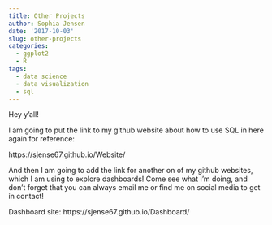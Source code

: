 ```yaml
---
title: Other Projects
author: Sophia Jensen
date: '2017-10-03'
slug: other-projects
categories:
  - ggplot2
  - R
tags:
  - data science
  - data visualization
  - sql
---
```


Hey y'all!

I am going to put the link to my github website about how to use SQL in here again for reference:

https://sjense67.github.io/Website/

And then I am going to add the link for another on of my github websites, which I am using to explore dashboards! Come see what I'm doing, and don't forget that you can always email me or find me on social media to get in contact!

Dashboard site: https://sjense67.github.io/Dashboard/

